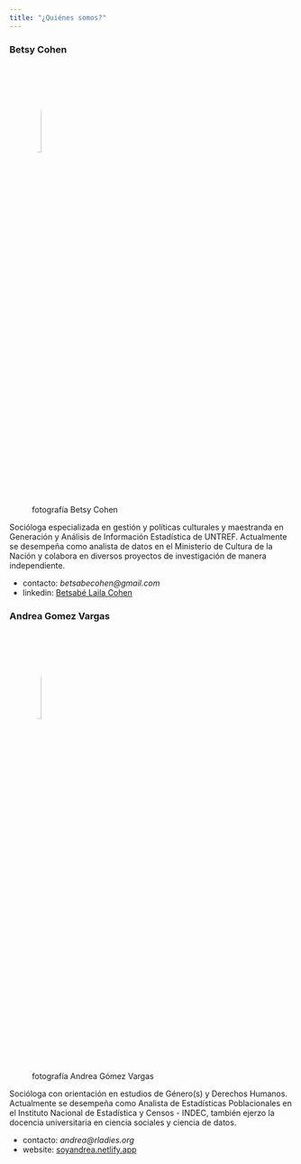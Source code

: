 ```yaml
---
title: "¿Quiénes somos?"
---
```



### Betsy Cohen

![fotografía Betsy Cohen](https://rladiesba.netlify.app/author/betsabe-cohen/avatar_hue039aedc9d3c7fc9c6ebaa365f220822_828839_270x270_fill_lanczos_center_2.png){width="20%" fig-align="left" style="border-radius: 80%;"}

Socióloga especializada en gestión y políticas culturales y maestranda en Generación y Análisis de Información Estadística de UNTREF. Actualmente se desempeña como analista de datos en el Ministerio de Cultura de la Nación y colabora en diversos proyectos de investigación de manera independiente.

- contacto: *betsabecohen\@gmail.com*
- linkedin: [Betsabé Laila Cohen](https://www.linkedin.com/in/betsabe1984/)

### Andrea Gomez Vargas

![fotografía Andrea Gómez Vargas](https://soyandrea.netlify.app/author/andrea/avatar_hu25ef211387e0b2a6d22fb7d5b232b00e_2192523_270x270_fill_q75_lanczos_center.jpg){width="20%" fig-align="left" style="border-radius: 80%;"}

Socióloga con orientación en estudios de Género(s) y Derechos Humanos. Actualmente se desempeña como Analista de Estadísticas Poblacionales en el Instituto Nacional de Estadística y Censos - INDEC, también ejerzo la docencia universitaria en ciencia sociales y ciencia de datos.

- contacto: *andrea\@rladies.org*
- website: [soyandrea.netlify.app](https://soyandrea.netlify.app/)

